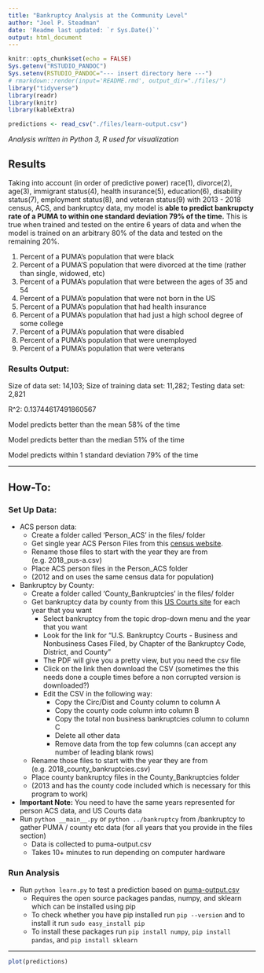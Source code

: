 ```yaml
---
title: "Bankruptcy Analysis at the Community Level"
author: "Joel P. Steadman"
date: 'Readme last updated: `r Sys.Date()`'
output: html_document
---
```


```r
knitr::opts_chunk$set(echo = FALSE)
Sys.getenv("RSTUDIO_PANDOC")
Sys.setenv(RSTUDIO_PANDOC="--- insert directory here ---")
# rmarkdown::render(input='README.rmd', output_dir="./files/")
library("tidyverse")
library(readr)
library(knitr)
library(kableExtra)

predictions <- read_csv("./files/learn-output.csv")
```

*Analysis written in Python 3, R used for visualization*

## Results

Taking into account (in order of predictive power) race(1), divorce(2), age(3), immigrant status(4), health insurance(5), education(6), disability status(7), employment status(8), and veteran status(9) with 2013 - 2018 census, ACS, and bankruptcy data, my model is **able to predict bankrupcty rate of a PUMA to within one standard deviation 79% of the time.** This is true when trained and tested on the entire 6 years of data and when the model is trained on an arbitrary 80% of the data and tested on the remaining 20%.

1) Percent of a PUMA's population that were black
2) Percent of a PUMA'S population that were divorced at the time (rather than single, widowed, etc)
3) Percent of a PUMA's population that were between the ages of 35 and 54
4) Percent of a PUMA's population that were not born in the US
5) Percent of a PUMA's population that had health insurance
6) Percent of a PUMA's population that had just a high school degree of some college
7) Percent of a PUMA's population that were disabled
8) Percent of a PUMA's population that were unemployed
9) Percent of a PUMA's population that were veterans

### Results Output:
Size of data set: 14,103; Size of training data set: 11,282; Testing data set: 2,821

R^2: 0.13744617491860567

Model predicts better than the mean 58% of the time

Model predicts better than the median 51% of the time

Model predicts within 1 standard deviation 79% of the time


---

## How-To:

### Set Up Data:
* ACS person data:
    * Create a folder called 'Person_ACS' in the files/ folder
    * Get single year ACS Person Files from this [census website](https://www.census.gov/programs-surveys/acs/data/pums.html).
    * Rename those files to start with the year they are from (e.g. 2018_pus-a.csv)
    * Place ACS person files in the Person_ACS folder
    * (2012 and on uses the same census data for population)
* Bankruptcy by County:
    * Create a folder called 'County_Bankruptcies' in the files/ folder
    * Get bankruptcy data by county from this [US Courts site](https://www.uscourts.gov/report-name/bankruptcy-filings?tn=&pt=All&t=534&m%5Bvalue%5D%5Bmonth%5D=&y%5Bvalue%5D%5Byear%5D=2018) for each year that you want
        * Select bankruptcy from the topic drop-down menu and the year that you want
        * Look for the link for "U.S. Bankruptcy Courts - Business and Nonbusiness Cases Filed, by Chapter of the Bankruptcy Code, District, and County”
        * The PDF will give you a pretty view, but you need the csv file
        * Click on the link then download the CSV (sometimes the this needs done a couple times before a non corrupted version is downloaded?)
        * Edit the CSV in the following way:
            * Copy the Circ/Dist and County column to column A
            * Copy the county code column into column B
            * Copy the total non business bankruptcies column to column C
            * Delete all other data
            * Remove data from the top few columns (can accept any number of leading blank rows)
    * Rename those files to start with the year they are from (e.g. 2018_county_bankruptcies.csv)
    * Place county bankruptcy files in the County_Bankruptcies folder
    * (2013 and has the county code included which is necessary for this program to work)
* **Important Note:** You need to have the same years represented for person ACS data, and US Courts data
* Run `python __main__.py` or `python ../bankruptcy` from /bankruptcy to gather PUMA / county etc data (for all years that you provide in the files section)
    * Data is collected to puma-output.csv
    * Takes 10+ minutes to run depending on computer hardware

### Run Analysis
* Run `python learn.py` to test a prediction based on [puma-output.csv](./files/puma-output.csv)
    * Requires the open source packages pandas, numpy, and sklearn which can be installed using pip
    * To check whether you have pip installed run `pip --version` and to install it run `sudo easy_install pip`
    * To install these packages run `pip install numpy`, `pip install pandas`, and `pip install sklearn`

---

```r
plot(predictions)
```